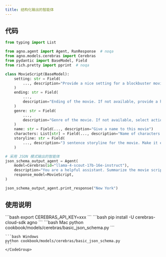```yaml
---
title: 结构化输出的智能体
---
```

## 代码

```python cookbook/models/cerebras/basic_json_schema.py
from typing import List

from agno.agent import Agent, RunResponse  # noqa
from agno.models.cerebras import Cerebras
from pydantic import BaseModel, Field
from rich.pretty import pprint  # noqa

class MovieScript(BaseModel):
    setting: str = Field(
        ..., description="Provide a nice setting for a blockbuster movie."
    )
    ending: str = Field(
        ...,
        description="Ending of the movie. If not available, provide a happy ending.",
    )
    genre: str = Field(
        ...,
        description="Genre of the movie. If not available, select action, thriller or romantic comedy.",
    )
    name: str = Field(..., description="Give a name to this movie")
    characters: List[str] = Field(..., description="Name of characters for this movie.")
    storyline: str = Field(
        ..., description="3 sentence storyline for the movie. Make it exciting!"
    )

# 采用 JSON 模式输出的智能体
json_schema_output_agent = Agent(
    model=Cerebras(id="llama-4-scout-17b-16e-instruct"),
    description="You are a helpful assistant. Summarize the movie script based on the location in a JSON object.",
    response_model=MovieScript,
)

json_schema_output_agent.print_response("New York")
```

## 使用说明

<Steps>
  <Snippet file="create-venv-step.mdx" />

  <Step title="设置您的 API 密钥">
    ```bash
    export CEREBRAS_API_KEY=xxx
    ```
  </Step>

  <Step title="安装库">
    ```bash
    pip install -U cerebras-cloud-sdk agno
    ```
  </Step>

  <Step title="运行智能体">
    <CodeGroup>
    ```bash Mac
    python cookbook/models/cerebras/basic_json_schema.py
    ```

    ```bash Windows
    python cookbook/models/cerebras/basic_json_schema.py
    ```
    </CodeGroup>
  </Step>
</Steps>